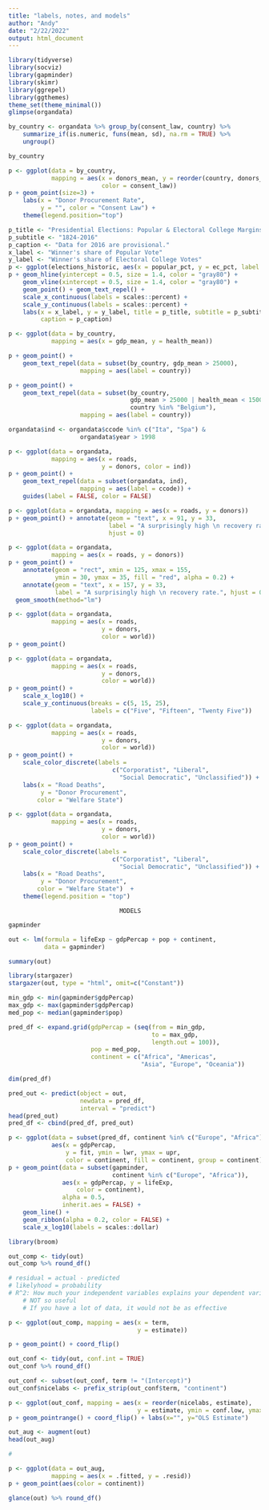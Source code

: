 ```yaml
---
title: "labels, notes, and models"
author: "Andy"
date: "2/22/2022"
output: html_document
---
```


```r
library(tidyverse)
library(socviz)
library(gapminder)
library(skimr)
library(ggrepel)
library(ggthemes)
theme_set(theme_minimal())
glimpse(organdata)
```

```r
by_country <- organdata %>% group_by(consent_law, country) %>%
    summarize_if(is.numeric, funs(mean, sd), na.rm = TRUE) %>%
    ungroup()

by_country

```

```r
p <- ggplot(data = by_country,
            mapping = aes(x = donors_mean, y = reorder(country, donors_mean),
                          color = consent_law))
p + geom_point(size=3) +
    labs(x = "Donor Procurement Rate",
         y = "", color = "Consent Law") +
    theme(legend.position="top")
```


```r
p_title <- "Presidential Elections: Popular & Electoral College Margins"
p_subtitle <- "1824-2016"
p_caption <- "Data for 2016 are provisional."
x_label <- "Winner's share of Popular Vote"
y_label <- "Winner's share of Electoral College Votes"
p <- ggplot(elections_historic, aes(x = popular_pct, y = ec_pct, label = winner_label))
p + geom_hline(yintercept = 0.5, size = 1.4, color = "gray80") + 
    geom_vline(xintercept = 0.5, size = 1.4, color = "gray80") +
    geom_point() + geom_text_repel() +  
    scale_x_continuous(labels = scales::percent) +
    scale_y_continuous(labels = scales::percent) +
    labs(x = x_label, y = y_label, title = p_title, subtitle = p_subtitle,
         caption = p_caption)
```

```r
p <- ggplot(data = by_country,
            mapping = aes(x = gdp_mean, y = health_mean))

p + geom_point() +
    geom_text_repel(data = subset(by_country, gdp_mean > 25000),
                    mapping = aes(label = country))
```

```r
p + geom_point() +
    geom_text_repel(data = subset(by_country,
                                  gdp_mean > 25000 | health_mean < 1500 |
                                  country %in% "Belgium"),
                    mapping = aes(label = country))
```

```r
organdata$ind <- organdata$ccode %in% c("Ita", "Spa") &
                    organdata$year > 1998

p <- ggplot(data = organdata,
            mapping = aes(x = roads,
                          y = donors, color = ind))
p + geom_point() +
    geom_text_repel(data = subset(organdata, ind),
                    mapping = aes(label = ccode)) +
    guides(label = FALSE, color = FALSE)
```

```r
p <- ggplot(data = organdata, mapping = aes(x = roads, y = donors))
p + geom_point() + annotate(geom = "text", x = 91, y = 33,
                            label = "A surprisingly high \n recovery rate.",
                            hjust = 0)

```

```r
p <- ggplot(data = organdata,
            mapping = aes(x = roads, y = donors))
p + geom_point() +
    annotate(geom = "rect", xmin = 125, xmax = 155,
             ymin = 30, ymax = 35, fill = "red", alpha = 0.2) + 
    annotate(geom = "text", x = 157, y = 33,
             label = "A surprisingly high \n recovery rate.", hjust = 0)+
  geom_smooth(method="lm")
```

```r
p <- ggplot(data = organdata,
            mapping = aes(x = roads,
                          y = donors,
                          color = world))
p + geom_point()
```

```r
p <- ggplot(data = organdata,
            mapping = aes(x = roads,
                          y = donors,
                          color = world))
p + geom_point() +
    scale_x_log10() +
    scale_y_continuous(breaks = c(5, 15, 25),
                       labels = c("Five", "Fifteen", "Twenty Five"))
```

```r
p <- ggplot(data = organdata,
            mapping = aes(x = roads,
                          y = donors,
                          color = world))
p + geom_point() +
    scale_color_discrete(labels =
                             c("Corporatist", "Liberal",
                               "Social Democratic", "Unclassified")) +
    labs(x = "Road Deaths",
         y = "Donor Procurement",
        color = "Welfare State")
```

```r
p <- ggplot(data = organdata,
            mapping = aes(x = roads,
                          y = donors,
                          color = world))
p + geom_point() +
    scale_color_discrete(labels =
                             c("Corporatist", "Liberal",
                               "Social Democratic", "Unclassified")) +
    labs(x = "Road Deaths",
         y = "Donor Procurement",
        color = "Welfare State")  +
    theme(legend.position = "top")
```




################################################################################
                                   MODELS
################################################################################
```r
gapminder

out <- lm(formula = lifeExp ~ gdpPercap + pop + continent,
          data = gapminder)

summary(out)

library(stargazer)
stargazer(out, type = "html", omit=c("Constant"))
```

```r
min_gdp <- min(gapminder$gdpPercap)
max_gdp <- max(gapminder$gdpPercap)
med_pop <- median(gapminder$pop)

pred_df <- expand.grid(gdpPercap = (seq(from = min_gdp,
                                        to = max_gdp,
                                        length.out = 100)),
                       pop = med_pop,
                       continent = c("Africa", "Americas",
                                     "Asia", "Europe", "Oceania"))

dim(pred_df)

```

```r
pred_out <- predict(object = out,
                    newdata = pred_df,
                    interval = "predict")
head(pred_out)
pred_df <- cbind(pred_df, pred_out)
```

```r
p <- ggplot(data = subset(pred_df, continent %in% c("Europe", "Africa")),
            aes(x = gdpPercap, 
                y = fit, ymin = lwr, ymax = upr,
                color = continent, fill = continent, group = continent))
p + geom_point(data = subset(gapminder,
                             continent %in% c("Europe", "Africa")),
               aes(x = gdpPercap, y = lifeExp,
                   color = continent),
               alpha = 0.5,
               inherit.aes = FALSE) + 
    geom_line() +
    geom_ribbon(alpha = 0.2, color = FALSE) +
    scale_x_log10(labels = scales::dollar)
```

```r
library(broom)

out_comp <- tidy(out)
out_comp %>% round_df()

# residual = actual - predicted
# likelyhood = probability 
# R^2: How much your independent variables explains your dependent variables 
    # NOT so useful
    # If you have a lot of data, it would not be as effective
```

```r
p <- ggplot(out_comp, mapping = aes(x = term,
                                    y = estimate))

p + geom_point() + coord_flip() 
```

```r
out_conf <- tidy(out, conf.int = TRUE)
out_conf %>% round_df()
```
```r
out_conf <- subset(out_conf, term != "(Intercept)")
out_conf$nicelabs <- prefix_strip(out_conf$term, "continent")

p <- ggplot(out_conf, mapping = aes(x = reorder(nicelabs, estimate),
                                    y = estimate, ymin = conf.low, ymax = conf.high))
p + geom_pointrange() + coord_flip() + labs(x="", y="OLS Estimate")
```

```r
out_aug <- augment(out)
head(out_aug) 

# 
```

```r
p <- ggplot(data = out_aug,
            mapping = aes(x = .fitted, y = .resid))
p + geom_point(aes(color = continent))
```

```r
glance(out) %>% round_df()
```


